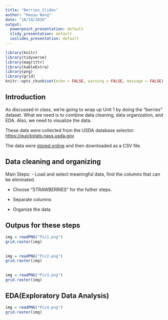 ```yaml
---
title: "Berries_Slides"
author: "Haoyu Wang"
date: "10/18/2020"
output:
  powerpoint_presentation: default
  slidy_presentation: default
  ioslides_presentation: default
---
```


```r
library(knitr)
library(tidyverse)
library(magrittr)
library(kableExtra)
library(png)
library(grid)
knitr::opts_chunk$set(echo = FALSE, warning = FALSE, message = FALSE)
```

## Introduction

As discussed in class, we're going to wrap up Unit 1 by doing the "berries" dataset. What we need is to combine data cleaning, data organization, and EDA. Also, we need to visualize the data.

These data were collected from the USDA database selector: <a href="https://quickstats.nass.usda.gov">https://quickstats.nass.usda.gov</a>

The data were <a href="https://quickstats.nass.usda.gov/results/D416E96E-3D5C-324C-9334-1D38DF88FFF1">stored online</a> and then downloaded as a CSV file.

## Data cleaning and organizing

Main Steps:
- Load and select meaningful data, find the columns that can be eliminated.

- Choose "STRAWBERRIES" for the futher steps.

- Separate columns

- Organize the data

## Outpus for these steps

```r
img = readPNG("Pic1.png")
grid.raster(img)
```

##    
```r
img = readPNG("Pic2.png")
grid.raster(img)
```

##

```r
img = readPNG("Pic3.png")
grid.raster(img)
```

## EDA(Exploratory Data Analysis)

```r
img = readPNG("Pic4.png")
grid.raster(img)
```

